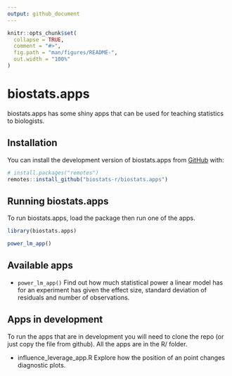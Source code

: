 ```yaml
---
output: github_document
---
```


<!-- README.md is generated from README.Rmd. Please edit that file -->

```r
knitr::opts_chunk$set(
  collapse = TRUE,
  comment = "#>",
  fig.path = "man/figures/README-",
  out.width = "100%"
)
```

# biostats.apps

<!-- badges: start -->
<!-- badges: end -->

biostats.apps has some shiny apps that can be used for teaching statistics to biologists.

## Installation

You can install the development version of biostats.apps from [GitHub](https://github.com/biostats-r/biostats.apps) with:

``` r
# install.packages("remotes")
remotes::install_github("biostats-r/biostats.apps")
```

## Running biostats.apps

To run biostats.apps, load the package then run one of the apps.

```r
library(biostats.apps)

power_lm_app()

```

## Available apps

- `power_lm_app()` Find out how much statistical power a linear model has for an experiment has given the effect size, standard deviation of residuals and number of observations.

## Apps in development

To run the apps that are in development you will need to clone the repo (or just copy the file from github). All the apps are in the R/ folder.

- influence_leverage_app.R Explore how the position of an point changes diagnostic plots.
